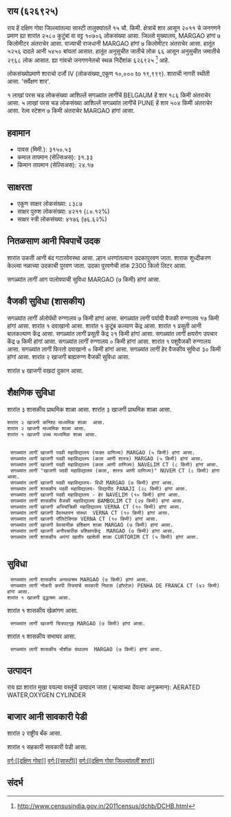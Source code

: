 {{माहितीचौकट भारतीय न्यायक्षेत्र
|प्रकार=शार
|जनगणना २०११_स्थलनिर्देशांक=626925
|स्थानीक_नांव=राय
|तालुका_नांव=सास्टी
|जिल्लो_नांव=दक्षिण गोवा
|राज्य_नांव =गोवा
|विभाग=
|जिल्लो =[[दक्षिण गोवा]]
|तालुका_नांवे =[[सास्टी]]
|लागींचें शार=[[BELGAUM]]
|अक्षांश=
|रेखांश=
|शोधक_स्थान =right
|क्षेत्रफळ_एकूण=15
|दर्या सपाटी पसून उंची=
|लोकसंख्या_एकूण=10706
|लोकसंख्या_वर्स=2011
|लोकसंख्या_घनत्व=713
|लोकसंख्या_पुरूश=5256
|लोकसंख्या_स्त्री=5450
|लिंग_गुणोत्तर=1036
|अधिकृत_भाशा=[[कोंकणी, मराठी]]
}}

== राय (६२६९२५) ==

राय हें दक्षिण गोवा जिल्ल्यांतल्या सास्टी तालुक्यांतलें १५ चौ. किमी. क्षेत्राचें शार आसून २०११ चे जनगणने प्रमाण ह्या शारांत २५८० कुटुंबां वा वट्ट १०७०६ लोकसंख्या आसा. जिल्लो मुख्यालय, MARGAO हांगां ७ किलोमीटर अंतराचेर आसा. राज्याची राजधानी MARGAO हांगां ७ किलोमीटर अंतराचेर आसा.   हातूंत ५२५६ दादले आनी ५४५० बांयलां आसात. हातूंत अनुसुचीत जातीचे लोक ६६ आसून अनुसुचीत जमातीचे २९६८ लोक आसात. ह्या गांवचो जनगणनेतचो स्थळ निर्देशांक ६२६९२५  <ref>http://www.censusindia.gov.in/2011census/dchb/DCHB.html</ref> आहे.

लोकसंख्योप्रमाणे शाराचो दर्जो IV (लोकसंख्या_एकूण १०,००० to १९,९९९).
शाराची नागरी स्थीती आसा. 'सर्वेक्षण शार'.

१  लाखां परस चड लोकसंख्या आशिल्लें सगळ्यांत लागींचें BELGAUM हें शार १८६ किमी अंतराचेर आसा. ५  लाखां परस चड लोकसंख्या आशिल्लें सगळ्यांत लागींचें PUNE हें शार ५०४ किमी अंतराचेर आसा. रेल्व स्टेशन ७ किमी अंतराचेर MARGAO हांगां आसा.


== हवामान ==  
* पावस (मिमी.): ३१५०.५३ 
* कमाल तापमान (सेल्सिअस): ३१.३३
* किमान तापमान (सेल्सिअस): २४.१७


== साक्षरता ==  
* एकूण साक्षर लोकसंख्या: ८३८७
* साक्षर पुरुश लोकसंख्या: ४२११ (८०.१२%)
* साक्षर स्त्री लोकसंख्या: ४१७६ (७६.६२%)


== नितळसाण आनी पिवपाचें उदक ==  
शारांत उकती आनी बंद गटारवेवस्था आसा.
ल्हान धरणांतल्यान उदकापुरवण जाता. शाराक शुध्दीकरण केल्ल्या नळाच्या उदकाची पुरवण जाता. उदका पुरवणेची तांक 2300 किलो लिटर आसा.

सगळ्यांत लागीं आग पालोवपाची सुविधा MARGAO (७ किमी) हांगां आसा.


== वैजकी सुविधा (शासकीय) ==
सगळ्यांत लागीं अ‍ॅलोपॅथी रुग्णालय ७ किमी हांगां आसा.
सगळ्यांत लागीं पर्यायी वैजकी रुग्णालय १७ किमी हांगां आसा.
﻿शारांत १ दवाखानो आसा.
﻿शारांत १ कुटूंब कल्याण केंद्र आसा.
﻿शारांत १ प्रसूती आनी बालकल्याण केंद्र आसा.
सगळ्यांत लागीं प्रसूती केंद्र २१ किमी हांगां आसा.
सगळ्यांत लागीं क्षयरोग उपचार केंद्र  ७ किमी हांगां आसा.
सगळ्यांत लागीं रुग्णालय ० किमी हांगां आसा.
﻿शारांत १ पशुवैजकी रुग्णालय  आसा.
सगळ्यांत लागीं फिरतो दवाखानो ० किमी हांगां आसा.
सगळ्यांत लागीं हेर वैजकीय सुविधा ३० किमी हांगां आसा.
शारांत २ खाजगी बाह्यरुग्ण वैजकी सुविधा आसा.


शारांत ४ खाजगी वखदां दुकान आसा.


== शैक्षणिक सुविधा ==
शारांत ३ शासकीय प्राथमिक शाळा आसा. शारांत ३ खाजगी प्राथमिक शाळा आसा. 
 शारांत २ खाजगी कनिश्ठ माध्यमिक शाळा  आसा.  
 शारांत २ खाजगी माध्यमिक शाळा आसा.  
 ﻿शारांत १ खाजगी उच्च माध्यमिक शाळा आसा.  
   
   
  सगळ्यांत लागीं खाजगी पदवी महाविद्यालय (फक्त वाणिज्य) MARGAO (५ किमी) हांगां आसा.
  सगळ्यांत लागीं खाजगी पदवी महाविद्यालय (कला आणी शास्त्र) MARGAO (५ किमी) हांगां आसा.
  सगळ्यांत लागीं खाजगी पदवी महाविद्यालय (कला आणी वाणिज्य) NAVELIM CT (८ किमी) हांगां आसा.
  सगळ्यांत लागीं "खाजगी पदवी महाविद्यालय (कला, शास्त्र आणी वाणिज्य)" NUVEM CT (८ किमी) हांगां आसा.
  सगळ्यांत लागीं खाजगी पदवी महाविद्यालय- विधी MARGAO (७ किमी) हांगां आसा.
  सगळ्यांत लागीं शासकीय पदवी महाविद्यालय- विद्यापीठ PANAJI (२८ किमी) हांगां आसा.
  सगळ्यांत लागीं खाजगी पदवी महाविद्यालय - हेर NAVELIM (१० किमी) हांगां आसा.
  सगळ्यांत लागीं शासकीय वैजकी महाविद्यालय BAMBOLIM CT (२७ किमी) हांगां आसा.
  सगळ्यांत लागीं खाजगी अभियांत्रिकी महाविद्यालय VERNA CT (१० किमी) हांगां आसा.
  सगळ्यांत लागीं खाजगी वैवस्थापन संस्था  VERNA CT (१० किमी) हांगां आसा.
  सगळ्यांत लागीं खाजगी पॉलिटेक्निक VERNA CT (१० किमी) हांगां आसा.
  सगळ्यांत लागीं खाजगी वेवसायीक प्रशिक्षण शाळा MARGAO (७ किमी) हांगां आसा.
  सगळ्यांत लागीं खाजगी अनौपचारीक प्रशिक्षणकेंद्र  MARGAO (७ किमी) हांगां आसा.
  सगळ्यांत लागीं शासकीय अपंगां खातीर खाशेली शाळा CURTORIM CT (५ किमी) हांगां आसा.
   


== सुविधा ==
  सगळ्यांत लागीं शासकीय अनाथाश्रम MARGAO (७ किमी) हांगां आसा.
  सगळ्यांत लागीं नोकरी करपी स्त्रियांचें सरकारी निवास (हॉस्टेल) PENHA DE FRANCA CT (४२ किमी) हांगां आसा.
 ﻿शारांत १ खाजगी वृद्धाश्रम आसा.  
﻿शारांत १ शासकीय खेळांगण आसा.   
  सगळ्यांत लागीं खाजगी चित्रपटगृह MARGAO (७ किमी) हांगां आसा.
﻿शारांत १ शासकीय सभाघर आसा.   
  सगळ्यांत लागीं शासकीय भौशीक ग्रंथालय  MARGAO (७ किमी) हांगां आसा.


== उत्पादन ==
राय ह्या शारांत मुखा वयल्या वस्तूंचें उत्पादन जाता ( म्हत्वाच्या देंवत्या अनुक्रमान): AERATED WATER,OXYGEN CYLINDER


== बाजार आनी सावकारी पेडी  ==
शारांत २ राष्ट्रीय बँक आसा.

﻿शारांत १ सहकारी सावकारी पेडी  आसा.





[[वर्ग:[[दक्षिण गोवा]]]]
[[वर्ग:[[सास्टी]]]]
[[वर्ग:[[दक्षिण गोवा जिल्ल्यांतलीं शारां]]]]


== संदर्भ ==
 



